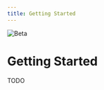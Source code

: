 ```yaml
---
title: Getting Started
---
```


![Beta](https://raw.githubusercontent.com/kobaltedev/solidbase/refs/heads/main/docs/assets/beta.png)

# Getting Started

TODO
